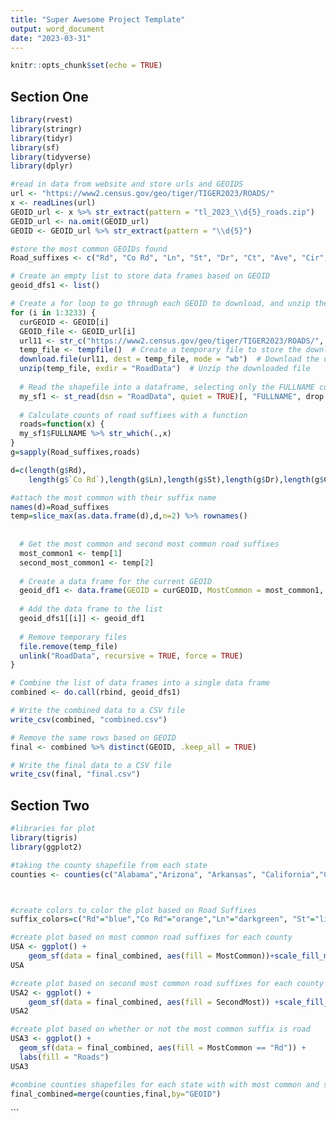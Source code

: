 ---
title: "Super Awesome Project Template"
output: word_document
date: "2023-03-31"
---

```{r setup, include=FALSE}
knitr::opts_chunk$set(echo = TRUE)
```

## Section One

```{r student1,eval=FALSE}

library(rvest)
library(stringr)
library(tidyr)
library(sf)
library(tidyverse)
library(dplyr)

#read in data from website and store urls and GEOIDS
url <- "https://www2.census.gov/geo/tiger/TIGER2023/ROADS/"
x <- readLines(url)
GEOID_url <- x %>% str_extract(pattern = "tl_2023_\\d{5}_roads.zip")
GEOID_url <- na.omit(GEOID_url)
GEOID <- GEOID_url %>% str_extract(pattern = "\\d{5}")

#store the most common GEOIDs found
Road_suffixes <- c("Rd", "Co Rd", "Ln", "St", "Dr", "Ct", "Ave", "Cir", "82", "Way", "Loop", "Pl", "Blvd")

# Create an empty list to store data frames based on GEOID
geoid_dfs1 <- list()

# Create a for loop to go through each GEOID to download, and unzip the data
for (i in 1:3233) {
  curGEOID <- GEOID[i]
  GEOID_file <- GEOID_url[i]
  url11 <- str_c("https://www2.census.gov/geo/tiger/TIGER2023/ROADS/", GEOID_file)
  temp_file <- tempfile()  # Create a temporary file to store the downloaded data
  download.file(url11, dest = temp_file, mode = "wb")  # Download the data
  unzip(temp_file, exdir = "RoadData")  # Unzip the downloaded file
  
  # Read the shapefile into a dataframe, selecting only the FULLNAME column
  my_sf1 <- st_read(dsn = "RoadData", quiet = TRUE)[, "FULLNAME", drop = FALSE]
  
  # Calculate counts of road suffixes with a function
  roads=function(x) {
  my_sf1$FULLNAME %>% str_which(.,x)
}
g=sapply(Road_suffixes,roads)

d=c(length(g$Rd),
    length(g$`Co Rd`),length(g$Ln),length(g$St),length(g$Dr),length(g$Ct),length(g$Ave),length(g$Cir),length(g$`82`),length(g$Way),length(g$Loop),length(g$Pl),length(g$Blvd))

#attach the most common with their suffix name
names(d)=Road_suffixes
temp=slice_max(as.data.frame(d),d,n=2) %>% rownames()
  
  
  # Get the most common and second most common road suffixes
  most_common1 <- temp[1]
  second_most_common1 <- temp[2]
  
  # Create a data frame for the current GEOID
  geoid_df1 <- data.frame(GEOID = curGEOID, MostCommon = most_common1, SecondMost = second_most_common1, stringsAsFactors = FALSE)
  
  # Add the data frame to the list
  geoid_dfs1[[i]] <- geoid_df1
  
  # Remove temporary files 
  file.remove(temp_file)
  unlink("RoadData", recursive = TRUE, force = TRUE)
}

# Combine the list of data frames into a single data frame
combined <- do.call(rbind, geoid_dfs1)

# Write the combined data to a CSV file
write_csv(combined, "combined.csv")

# Remove the same rows based on GEOID
final <- combined %>% distinct(GEOID, .keep_all = TRUE)

# Write the final data to a CSV file 
write_csv(final, "final.csv")


```


## Section Two

```{r student2}
#libraries for plot 
library(tigris)
library(ggplot2)

#taking the county shapefile from each state 
counties <- counties(c("Alabama","Arizona", "Arkansas", "California","Colorado", "Connecticut", "Delaware", "Florida", "Georgia", "Idaho", "Illinois", "Indiana", "Iowa", "Kansas", "Kentucky", "Louisiana", "Maine", "Maryland", "Massachusetts", "Michigan", "Minnesota", "Mississippi", "Missouri", "Montana", "Nebraska", "Nevada", "New Hampshire", "New Jersey", "New Mexico", "New York", "North Carolina", "North Dakota", "Ohio", "Oklahoma", "Oregon", "Pennsylvania", "Rhode Island", "South Carolina", "South Dakota", "Tennessee", "Texas", "Utah", "Vermont", "Virginia", "Washington", "West Virginia", "Wisconsin","Wyoming"), cb = TRUE)



#create colors to color the plot based on Road Suffixes 
suffix_colors=c("Rd"="blue","Co Rd"="orange","Ln"="darkgreen", "St"="lightblue", "Dr"="yellow", "Ct"="red","Ave"=="purple","Cir"="lightgreen","82"="pink","Loop"="maroon","Pl"="black","Blvd"="grey")

#create plot based on most common road suffixes for each county
USA <- ggplot() +
    geom_sf(data = final_combined, aes(fill = MostCommon))+scale_fill_manual(values=suffix_colors)
USA

#create plot based on second most common road suffixes for each county
USA2 <- ggplot() +
    geom_sf(data = final_combined, aes(fill = SecondMost)) +scale_fill_manual(values=suffix_colors)
USA2

#create plot based on whether or not the most common suffix is road 
USA3 <- ggplot() +
  geom_sf(data = final_combined, aes(fill = MostCommon == "Rd")) +
  labs(fill = "Roads")
USA3

#combine counties shapefiles for each state with with most common and second most common road suffixes based on their GEOID
final_combined=merge(counties,final,by="GEOID")

```




```